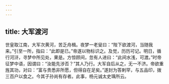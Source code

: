 ```yaml
---
---
---
```

title: 大军渡河
---




世皇取江南，大军次黄河，苦乏舟楫。夜梦一老叟曰：“陛下欲渡河，当随我来。”引至一所，指曰：“此即是已。”帝遂以物标识之。及觉，历历可记。明日，循行河浒，寻梦中所见处，果是。方惊顾间，忽有人进曰：“此间水浅，可渡。”时帝征梦中语，因谓曰：“汝能先涉否？”其人乃行。大军自后从之，无一不济。帝欲重旌其功，对曰：“富与贵悉非所愿，但得自在足矣。”遂封为答剌罕，与五品印，拨三百户以食之。今其子孙尚有存者。此事，杨元诚太史瑀所云。